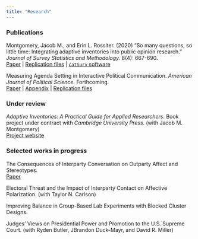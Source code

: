 ```yaml
---
title: "Research"
---
```


### Publications

Montgomery, Jacob M., and Erin L. Rossiter. (2020) "So many questions, so little time: Integrating adaptive inventories into public opinion research." *Journal of Survey Statistics and Methodology.* 8(4): 667-690.\
[Paper](https://doi.org/10.1093/jssam/smz027) | [Replication files](https://doi.org/10.7910/DVN/BRJAPZ) | [`catSurv` software](https://cran.r-project.org/package=catSurv) 

Measuring Agenda Setting in Interactive Political Communication. *American Journal of Political Science.* Forthcoming.\
[Paper](files/agenda_setting.pdf) | [Appendix](files/agenda_setting_appendix.pdf) | [Replication files](https://doi.org/10.7910/DVN/MYM5OB)



### Under review

*Adaptive Inventories: A Practical Guide for Applied Researchers*. Book project under contract with *Cambridge University Press*. (with Jacob M. Montgomery)\
[Project website](https://catsurv.com/)



### Selected works in progress


The Consequences of Interparty Conversation on Outparty Affect and Stereotypes.\
[Paper](files/conversations.pdf)

Electoral Threat and the Impact of Interparty Contact on Affective Polarization. (with Taylor N. Carlson)

Improving Balance in Group-Based Lab Experiments with Blocked Cluster Designs.

Judges' Views on Presidential Power and Promotion to the U.S. Supreme Court. (with Ryden Butler, JBrandon Duck-Mayr, and David R. Miller)